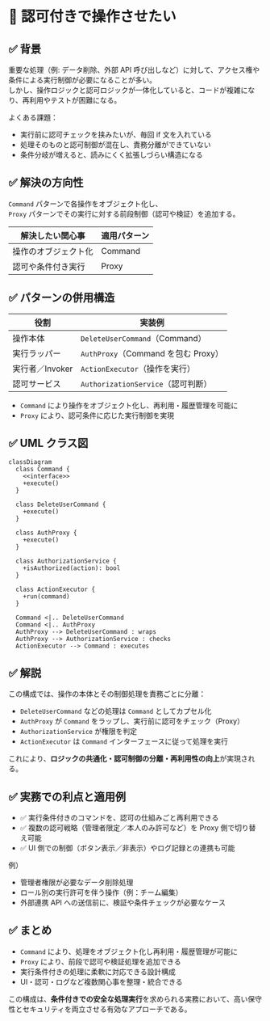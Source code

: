 # 🧪️ 認可付きで操作させたい

## ✅ 背景

重要な処理（例: データ削除、外部 API 呼び出しなど）に対して、アクセス権や条件による実行制御が必要になることが多い。  
しかし、操作ロジックと認可ロジックが一体化していると、コードが複雑になり、再利用やテストが困難になる。

よくある課題：

- 実行前に認可チェックを挟みたいが、毎回 if 文を入れている
- 処理そのものと認可制御が混在し、責務分離ができていない
- 条件分岐が増えると、読みにくく拡張しづらい構造になる

## ✅ 解決の方向性

`Command` パターンで各操作をオブジェクト化し、  
`Proxy` パターンでその実行に対する前段制御（認可や検証）を追加する。

| 解決したい関心事     | 適用パターン |
| -------------------- | ------------ |
| 操作のオブジェクト化 | Command      |
| 認可や条件付き実行   | Proxy        |

## ✅ パターンの併用構造

| 役割            | 実装例                              |
| --------------- | ----------------------------------- |
| 操作本体        | `DeleteUserCommand`（Command）      |
| 実行ラッパー    | `AuthProxy`（Command を包む Proxy） |
| 実行者／Invoker | `ActionExecutor`（操作を実行）      |
| 認可サービス    | `AuthorizationService`（認可判断）  |

- `Command` により操作をオブジェクト化し、再利用・履歴管理を可能に
- `Proxy` により、認可条件に応じた実行制御を実現

## ✅ UML クラス図

```mermaid
classDiagram
  class Command {
    <<interface>>
    +execute()
  }

  class DeleteUserCommand {
    +execute()
  }

  class AuthProxy {
    +execute()
  }

  class AuthorizationService {
    +isAuthorized(action): bool
  }

  class ActionExecutor {
    +run(command)
  }

  Command <|.. DeleteUserCommand
  Command <|.. AuthProxy
  AuthProxy --> DeleteUserCommand : wraps
  AuthProxy --> AuthorizationService : checks
  ActionExecutor --> Command : executes
```

## ✅ 解説

この構成では、操作の本体とその制御処理を責務ごとに分離：

- `DeleteUserCommand` などの処理は `Command` としてカプセル化
- `AuthProxy` が `Command` をラップし、実行前に認可をチェック（Proxy）
- `AuthorizationService` が権限を判定
- `ActionExecutor` は `Command` インターフェースに従って処理を実行

これにより、**ロジックの共通化・認可制御の分離・再利用性の向上**が実現される。

## ✅ 実務での利点と適用例

- ✅ 実行条件付きのコマンドを、認可の仕組みごと再利用できる
- ✅ 複数の認可戦略（管理者限定／本人のみ許可など）を Proxy 側で切り替え可能
- ✅ UI 側での制御（ボタン表示／非表示）やログ記録との連携も可能

例）

- 管理者権限が必要なデータ削除処理
- ロール別の実行許可を伴う操作（例：チーム編集）
- 外部連携 API への送信前に、検証や条件チェックが必要なケース

## ✅ まとめ

- `Command` により、処理をオブジェクト化し再利用・履歴管理が可能に
- `Proxy` により、前段で認可や検証処理を追加できる
- 実行条件付きの処理に柔軟に対応できる設計構成
- UI・認可・ログなど複数関心事を整理・統合できる

この構成は、**条件付きでの安全な処理実行**を求められる実務において、高い保守性とセキュリティを両立させる有効なアプローチである。

